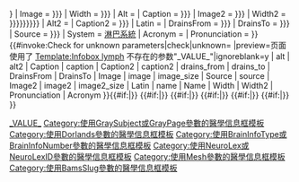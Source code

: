 {{Infobox anatomy
| type = lymph
| Name = {{{Name|{{{name}}}}}}
| Image = {{{image|{{{Image|}}}}}}
| Width = {{{image_size|{{{Width|}}}}}}
| Alt = {{{alt|}}}
| Caption = {{{caption|{{{Caption|}}}}}}
| Image2 = {{{image2|{{{Image2|}}}}}}
| Width2 = {{{image2_size|{{{Width2|{{{image_size|{{{Width|}}}}}}}}}}}}
| Alt2 = {{{alt2|}}}
| Caption2 = {{{caption2|{{{Caption2|}}}}}}
| Latin = {{{Latin|}}} 
| DrainsFrom = {{{drains_from|{{{DrainsFrom|}}}}}}
| DrainsTo = {{{drains_to|{{{DrainsTo|}}}}}}
| Source = {{{Source|{{{source|}}}}}}
| System = [[淋巴系統]]
| Acronym = {{{Acronym|}}}
| Pronunciation = {{{Pronunciation|}}}
}}{{main other|
{{#ifeq:{{{1|♦}}}|♦||[[Category:使用過時參數的醫學信息模板|1{{PAGENAME}}]]
}}{{#invoke:Check for unknown parameters|check|unknown=[[Category:使用過時參數的醫學信息模板|_VALUE_{{PAGENAME}}]]
|preview=页面使用了 [[Template:Infobox lymph]] 不存在的参数"_VALUE_"|ignoreblank=y
| alt | alt2 | Caption | caption | Caption2 | caption2 | drains_from | drains_to | DrainsFrom | DrainsTo | Image | image | image_size | Source | source | Image2 | image2 | image2_size | Latin | name | Name | Width | Width2 | Pronunciation | Acronym
}}{{#if:{{{GraySubject|}}}{{{GrayPage|}}}|[[Category:使用GraySubject或GrayPage參數的醫學信息框模板]]}}
{{#if:{{{Dorlands|}}}{{{DorlandsPre|}}}{{{DorlandsID|}}}{{{DorlandsSuf|}}}|[[Category:使用Dorlands參數的醫學信息框模板]]}}
{{#if:{{{BrainInfoType|}}}{{{BrainInfoNumber|}}}|[[Category:使用BrainInfoType或BrainInfoNumber參數的醫學信息框模板]]}}
{{#if:{{{NeuroLex|}}}{{{NeuroLexID|}}}|[[Category:使用NeuroLex或NeuroLexID參數的醫學信息框模板]]}}
{{#if:{{{MeshName|}}}{{{Meshname|}}}{{{MeSHname|}}}{{{MeshYear|}}}{{{MeshNumber|}}}|[[Category:使用Mesh參數的醫學信息框模板]]}}
{{#if:{{{BamsSlug|}}}|[[Category:使用BamsSlug參數的醫學信息框模板]]}}
}}<noinclude>
{{Documentation}}
</noinclude>